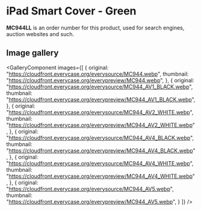 
# iPad Smart Cover - Green

<Callout type='info' emoji='👉🏻'>**MC944LL** is an order number for this product, used for search engines, auction websites and such.</Callout>

## Image gallery

<GalleryComponent
    images={[
      {
        original: "https://cloudfront.everycase.org/everysource/MC944.webp",
        thumbnail: "https://cloudfront.everycase.org/everypreview/MC944.webp",
      },
      {
        original: "https://cloudfront.everycase.org/everysource/MC944_AV1_BLACK.webp",
        thumbnail: "https://cloudfront.everycase.org/everypreview/MC944_AV1_BLACK.webp",
      },
      {
        original: "https://cloudfront.everycase.org/everysource/MC944_AV2_WHITE.webp",
        thumbnail: "https://cloudfront.everycase.org/everypreview/MC944_AV2_WHITE.webp",
      },
      {
        original: "https://cloudfront.everycase.org/everysource/MC944_AV4_BLACK.webp",
        thumbnail: "https://cloudfront.everycase.org/everypreview/MC944_AV4_BLACK.webp",
      },
      {
        original: "https://cloudfront.everycase.org/everysource/MC944_AV4_WHITE.webp",
        thumbnail: "https://cloudfront.everycase.org/everypreview/MC944_AV4_WHITE.webp",
      },
      {
        original: "https://cloudfront.everycase.org/everysource/MC944_AV5.webp",
        thumbnail: "https://cloudfront.everycase.org/everypreview/MC944_AV5.webp",
      }
    ]}
  />
